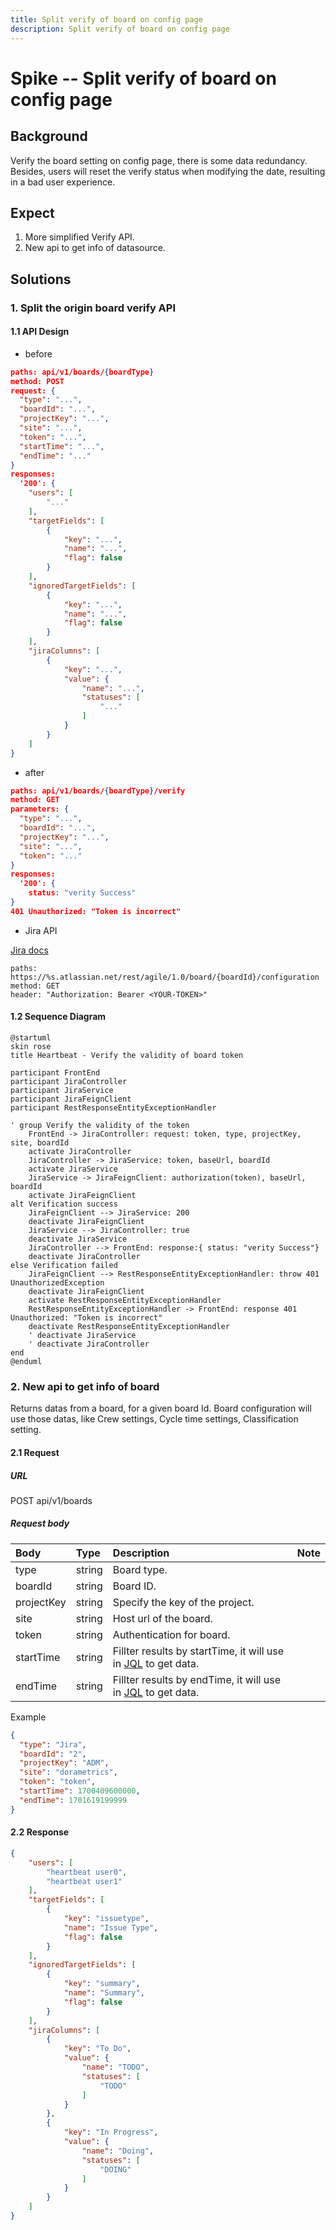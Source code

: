 ```yaml
---
title: Split verify of board on config page
description: Split verify of board on config page
---
```


# Spike -- Split verify of board on config page

## Background

Verify the board setting on config page, there is some data redundancy. Besides, users will reset the verify status when modifying the date, resulting in a bad user experience.

## Expect

 1. More simplified Verify API. 
 2. New api to get info of datasource.

## Solutions

### 1. Split the origin board verify API

#### 1.1 API Design

- before
```json
paths: api/v1/boards/{boardType}
method: POST
request: {
  "type": "...",
  "boardId": "...",
  "projectKey": "...",
  "site": "...",
  "token": "...",
  "startTime": "...",
  "endTime": "..."
}
responses:
  '200': {
    "users": [
        "..."
    ],
    "targetFields": [
        {
            "key": "...",
            "name": "...",
            "flag": false
        }
    ],
    "ignoredTargetFields": [
        {
            "key": "...",
            "name": "...",
            "flag": false
        }
    ],
    "jiraColumns": [
        {
            "key": "...",
            "value": {
                "name": "...",
                "statuses": [
                    "..."
                ]
            }
        }
    ]
}
```

- after
```json
paths: api/v1/boards/{boardType}/verify
method: GET
parameters: {
  "type": "...",
  "boardId": "...",
  "projectKey": "...",
  "site": "...",
  "token": "..."
}
responses:
  '200': {
    status: "verity Success"
}
401 Unauthorized: "Token is incorrect"
```

- Jira API

[Jira docs](https://docs.atlassian.com/jira-software/REST/7.0.4/#agile/1.0/board-getConfiguration)

```
paths: https://%s.atlassian.net/rest/agile/1.0/board/{boardId}/configuration
method: GET
header: "Authorization: Bearer <YOUR-TOKEN>"
```

#### 1.2 Sequence Diagram

```plantuml
@startuml
skin rose
title Heartbeat - Verify the validity of board token

participant FrontEnd
participant JiraController
participant JiraService
participant JiraFeignClient
participant RestResponseEntityExceptionHandler

' group Verify the validity of the token
    FrontEnd -> JiraController: request: token, type, projectKey, site, boardId
    activate JiraController
    JiraController -> JiraService: token, baseUrl, boardId
    activate JiraService
    JiraService -> JiraFeignClient: authorization(token), baseUrl, boardId
    activate JiraFeignClient
alt Verification success
    JiraFeignClient --> JiraService: 200
    deactivate JiraFeignClient
    JiraService --> JiraController: true
    deactivate JiraService
    JiraController --> FrontEnd: response:{ status: "verity Success"}
    deactivate JiraController
else Verification failed
    JiraFeignClient --> RestResponseEntityExceptionHandler: throw 401 UnauthorizedException
    deactivate JiraFeignClient
    activate RestResponseEntityExceptionHandler
    RestResponseEntityExceptionHandler -> FrontEnd: response 401 Unauthorized: "Token is incorrect"
    deactivate RestResponseEntityExceptionHandler
    ' deactivate JiraService
    ' deactivate JiraController
end
@enduml
```

### 2. New api to get info of board

Returns datas from a board, for a given board Id. Board configuration will use those datas, like Crew settings, Cycle time settings, Classification setting.

#### 2.1 Request

##### URL
POST api/v1/boards

##### Request body


| Body                      | Type                                                                                                          | Description                                                                       | Note |
| :------------------------ | :------------------------------------------------------------------------------------------------------------ | :-------------------------------------------------------------------------------- | :--- |
| type                      | string                                                                                                        | Board type.                                                                       |      |
| boardId                   | string                                                                                                        | Board ID.                                                                         |      |
| projectKey                | string                                                                                                        | Specify the key of the project.                                                   |      |
| site                      | string                                                                                                        | Host url of the board.                                                            |      |
| token                     | string                                                                                                        | Authentication for board.                                                         |      |
| startTime                 | string                                                                                                        | Fillter results by startTime, it will use in [JQL](https://docs.atlassian.com/jira-software/REST/7.0.4/#agile/1.0/board-getConfiguration:~:text=Get%20issues%20for%20board) to get data.                                |      |
| endTime                   | string                                                                                                        | Fillter results by endTime, it will use in [JQL](https://docs.atlassian.com/jira-software/REST/7.0.4/#agile/1.0/board-getConfiguration:~:text=Get%20issues%20for%20board) to get data.                                 |      |

Example
```json
{
  "type": "Jira",
  "boardId": "2",
  "projectKey": "ADM",
  "site": "dorametrics",
  "token": "token",
  "startTime": 1700409600000,
  "endTime": 1701619199999
}
```

#### 2.2 Response
```json
{
    "users": [
        "heartbeat user0",
        "heartbeat user1"
    ],
    "targetFields": [
        {
            "key": "issuetype",
            "name": "Issue Type",
            "flag": false
        }
    ],
    "ignoredTargetFields": [
        {
            "key": "summary",
            "name": "Summary",
            "flag": false
        }
    ],
    "jiraColumns": [
        {
            "key": "To Do",
            "value": {
                "name": "TODO",
                "statuses": [
                    "TODO"
                ]
            }
        },
        {
            "key": "In Progress",
            "value": {
                "name": "Doing",
                "statuses": [
                    "DOING"
                ]
            }
        }
    ]
}
```
